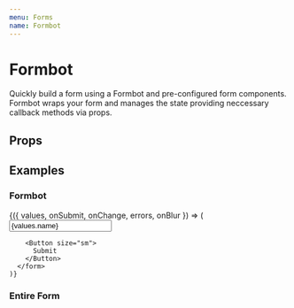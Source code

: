 ```yaml
---
menu: Forms
name: Formbot
---
```



# Formbot

Quickly build a form using a Formbot and pre-configured form components. Formbot wraps your form and manages the state providing neccessary callback methods via props.

## Props

<PropsTable of={Formbot} />

## Examples

### Formbot
<Playground>
  <Formbot
    initialValues={{
      name: '',
    }}
    validationSchema={{
      name: yup.string().required().min(4),
    }}>
    {({ values, onSubmit, onChange, errors, onBlur }) => (
      <form onSubmit={onSubmit}>
        <FormGroup>
          <Input
            name="name"
            label="Name"
            value={values.name}
            onBlur={onBlur}
            error={errors.name}
            onChange={onChange}
          />
        </FormGroup>

        <Button size="sm">
          Submit
        </Button>
      </form>
    )}
  </Formbot>
</Playground>

### Entire Form
<Playground>
  <FormExample />
</Playground>

